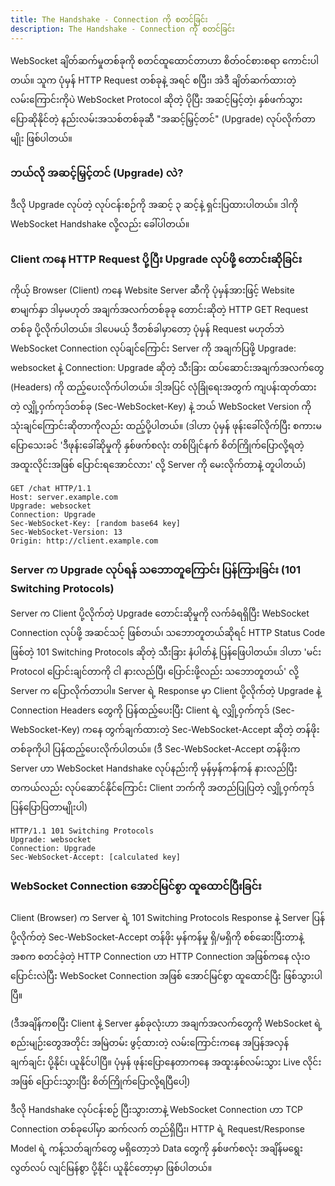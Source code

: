 ```yaml
---
title: The Handshake - Connection ကို စတင်ခြင်း
description: The Handshake - Connection ကို စတင်ခြင်း
---
```


WebSocket ချိတ်ဆက်မှုတစ်ခုကို စတင်ထူထောင်တာဟာ စိတ်ဝင်စားစရာ ကောင်းပါတယ်။ သူက ပုံမှန် HTTP Request တစ်ခုနဲ့ အရင် စပြီး၊ အဲဒီ ချိတ်ဆက်ထားတဲ့ လမ်းကြောင်းကိုပဲ WebSocket Protocol ဆိုတဲ့ ပိုပြီး အဆင့်မြင့်တဲ့၊ နှစ်ဖက်သွား ပြောဆိုနိုင်တဲ့ နည်းလမ်းအသစ်တစ်ခုဆီ "အဆင့်မြှင့်တင်" (Upgrade) လုပ်လိုက်တာမျိုး ဖြစ်ပါတယ်။

### ဘယ်လို အဆင့်မြှင့်တင် (Upgrade) လဲ?

ဒီလို Upgrade လုပ်တဲ့ လုပ်ငန်းစဉ်ကို အဆင့် ၃ ဆင့်နဲ့ ရှင်းပြထားပါတယ်။ ဒါကို WebSocket Handshake လို့လည်း ခေါ်ပါတယ်။

### Client ကနေ HTTP Request ပို့ပြီး Upgrade လုပ်ဖို့ တောင်းဆိုခြင်း

ကိုယ့် Browser (Client) ကနေ Website Server ဆီကို ပုံမှန်အားဖြင့် Website စာမျက်နှာ ဒါမှမဟုတ် အချက်အလက်တစ်ခုခု တောင်းဆိုတဲ့ HTTP GET Request တစ်ခု ပို့လိုက်ပါတယ်။ ဒါပေမယ့် ဒီတစ်ခါမှာတော့ ပုံမှန် Request မဟုတ်ဘဲ WebSocket Connection လုပ်ချင်ကြောင်း Server ကို အချက်ပြဖို့ Upgrade: websocket နဲ့ Connection: Upgrade ဆိုတဲ့ သီးခြား ထပ်ဆောင်းအချက်အလက်တွေ (Headers) ကို ထည့်ပေးလိုက်ပါတယ်။ ဒါ့အပြင် လုံခြုံရေးအတွက် ကျပန်းထုတ်ထားတဲ့ လျှို့ဝှက်ကုဒ်တစ်ခု (Sec-WebSocket-Key) နဲ့ ဘယ် WebSocket Version ကို သုံးချင်ကြောင်းဆိုတာကိုလည်း ထည့်ပို့ပါတယ်။
(ဒါဟာ ပုံမှန် ဖုန်းခေါ်လိုက်ပြီး စကားမပြောသေးခင် 'ဒီဖုန်းခေါ်ဆိုမှုကို နှစ်ဖက်စလုံး တစ်ပြိုင်နက် စိတ်ကြိုက်ပြောလို့ရတဲ့ အထူးလိုင်းအဖြစ် ပြောင်းရအောင်လား' လို့ Server ကို မေးလိုက်တာနဲ့ တူပါတယ်)

```
GET /chat HTTP/1.1
Host: server.example.com
Upgrade: websocket
Connection: Upgrade
Sec-WebSocket-Key: [random base64 key]
Sec-WebSocket-Version: 13
Origin: http://client.example.com
```

### Server က Upgrade လုပ်ရန် သဘောတူကြောင်း ပြန်ကြားခြင်း (101 Switching Protocols)

Server က Client ပို့လိုက်တဲ့ Upgrade တောင်းဆိုမှုကို လက်ခံရရှိပြီး WebSocket Connection လုပ်ဖို့ အဆင်သင့် ဖြစ်တယ်၊ သဘောတူတယ်ဆိုရင် HTTP Status Code ဖြစ်တဲ့ 101 Switching Protocols ဆိုတဲ့ သီးခြား နံပါတ်နဲ့ ပြန်ဖြေပါတယ်။ ဒါဟာ 'မင်း Protocol ပြောင်းချင်တာကို ငါ နားလည်ပြီ၊ ပြောင်းဖို့လည်း သဘောတူတယ်' လို့ Server က ပြောလိုက်တာပါ။ Server ရဲ့ Response မှာ Client ပို့လိုက်တဲ့ Upgrade နဲ့ Connection Headers တွေကို ပြန်ထည့်ပေးပြီး Client ရဲ့ လျှို့ဝှက်ကုဒ် (Sec-WebSocket-Key) ကနေ တွက်ချက်ထားတဲ့ Sec-WebSocket-Accept ဆိုတဲ့ တန်ဖိုးတစ်ခုကိုပါ ပြန်ထည့်ပေးလိုက်ပါတယ်။
(ဒီ Sec-WebSocket-Accept တန်ဖိုးက Server ဟာ WebSocket Handshake လုပ်နည်းကို မှန်မှန်ကန်ကန် နားလည်ပြီး တကယ်လည်း လုပ်ဆောင်နိုင်ကြောင်း Client ဘက်ကို အတည်ပြုပြတဲ့ လျှို့ဝှက်ကုဒ် ပြန်ပြောပြတာမျိုးပါ)

```
HTTP/1.1 101 Switching Protocols
Upgrade: websocket
Connection: Upgrade
Sec-WebSocket-Accept: [calculated key]
```

<ContentImage imgSrc={httpUpgrade} altText='http upgrade handshake'/>

### WebSocket Connection အောင်မြင်စွာ ထူထောင်ပြီးခြင်း

Client (Browser) က Server ရဲ့ 101 Switching Protocols Response နဲ့ Server ပြန်ပို့လိုက်တဲ့ Sec-WebSocket-Accept တန်ဖိုး မှန်ကန်မှု ရှိ/မရှိကို စစ်ဆေးပြီးတာနဲ့ အစက စတင်ခဲ့တဲ့ HTTP Connection ဟာ HTTP Connection အဖြစ်ကနေ လုံးဝ ပြောင်းလဲပြီး WebSocket Connection အဖြစ် အောင်မြင်စွာ ထူထောင်ပြီး ဖြစ်သွားပါပြီ။

(ဒီအချိန်ကစပြီး Client နဲ့ Server နှစ်ခုလုံးဟာ အချက်အလက်တွေကို WebSocket ရဲ့ စည်းမျဉ်းတွေအတိုင်း အမြဲတမ်း ဖွင့်ထားတဲ့ လမ်းကြောင်းကနေ အပြန်အလှန် ချက်ချင်း ပို့နိုင်၊ ယူနိုင်ပါပြီ။ ပုံမှန် ဖုန်းပြောနေတာကနေ အထူးနှစ်လမ်းသွား Live လိုင်းအဖြစ် ပြောင်းသွားပြီး စိတ်ကြိုက်ပြောလို့ရပြီပေါ့)

ဒီလို Handshake လုပ်ငန်းစဉ် ပြီးသွားတာနဲ့ WebSocket Connection ဟာ TCP Connection တစ်ခုပေါ်မှာ ဆက်လက် တည်ရှိပြီး၊ HTTP ရဲ့ Request/Response Model ရဲ့ ကန့်သတ်ချက်တွေ မရှိတော့ဘဲ Data တွေကို နှစ်ဖက်စလုံး အချိန်မရွေး လွတ်လပ် လျင်မြန်စွာ ပို့နိုင်၊ ယူနိုင်တော့မှာ ဖြစ်ပါတယ်။
